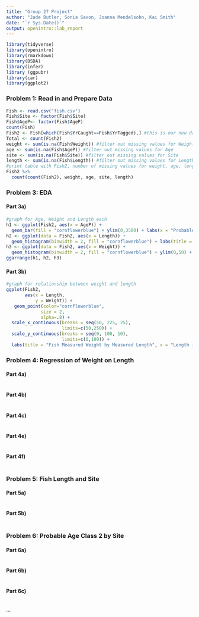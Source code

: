 ```yaml
---
title: "Group 27 Project"
author: "Jade Butler, Sonia Saxon, Joanna Mendelsohn, Kai Smith"
date: "`r Sys.Date()`"
output: openintro::lab_report
---
```


```r
library(tidyverse)
library(openintro)
library(rmarkdown)
library(BSDA)
library(infer)
library (ggpubr)
library(car)
library(ggplot2)
```

### Problem 1: Read in and Prepare Data
```r
Fish <- read.csv("fish.csv")
Fish$Site <- factor(Fish$Site)
Fish$AgeP<- factor(Fish$AgeP)
count(Fish)
Fish2 <- Fish[which(Fish$YrCaught==Fish$YrTagged),] #this is our new data set for the rest of the assignment
Total <- count(Fish2)
weight <- sum(is.na(Fish$Weight)) #filter out missing values for Weight
age <- sum(is.na(Fish$AgeP)) #filter out missing values for Age
site <- sum(is.na(Fish$Site)) #filter out missing values for Site
length <- sum(is.na(Fish$Length)) #filter out missing values for Length
#print table with Fish2, number of missing values for weight, age, length and site -> Omit YrCaught and YrTagged from this table
Fish2 %>%
  count(count(Fish2), weight, age, site, length)
```



### Problem 3:  EDA
#### Part 3a)
```r
#graph for Age, Weight and Length each
h1 <- ggplot(Fish2, aes(x = AgeP)) +
  geom_bar(fill = "cornflowerblue") + ylim(0,3500) + labs(x = "Probable Age", title = "Fish Measured Age 0-3")
h2 <- ggplot(data = Fish2, aes(x = Length)) + 
  geom_histogram(binwidth = 2, fill = "cornflowerblue") + labs(title = "Captured Fish Measured Length", x = "Length in mm")
h3 <- ggplot(data = Fish2, aes(x = Weight)) +
  geom_histogram(binwidth = 2, fill = "cornflowerblue") + ylim(0,50) + labs(title = "Captured Fish Measured Weight", x = "Weight in grams")
ggarrange(h1, h2, h3)
```

#### Part 3b)
```r
#graph for relationship between weight and length
ggplot(Fish2, 
       aes(x = Length, 
           y = Weight)) +
   geom_point(color="cornflowerblue", 
             size = 2, 
             alpha=.8) + 
  scale_x_continuous(breaks = seq(50, 225, 25),
                     limits=c(50,250)) +
  scale_y_continuous(breaks = seq(0, 100, 10),
                     limits=c(0,100)) + 
  labs(title = "Fish Measured Weight by Measured Length", x = "Length in mm", y = "Weight in grams")
```

### Problem 4:  Regression of Weight on Length
#### Part 4a)
```r

```

#### Part 4b)
```r

```


#### Part 4c)
```r

```


#### Part 4e)
```r

```



#### Part 4f)
```r

```


### Problem 5:  Fish Length and Site
#### Part 5a)
```r

```

#### Part 5b)
```r

```


### Problem 6: Probable Age Class 2 by Site
#### Part 6a)
```r

```

#### Part 6b)
```r

```

#### Part 6c)
```r

```

...

